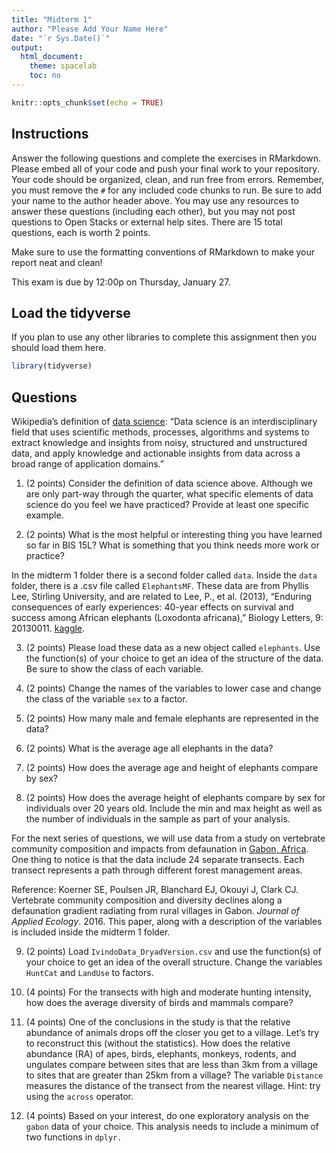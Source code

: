 ```yaml
---
title: "Midterm 1"
author: "Please Add Your Name Here"
date: "`r Sys.Date()`"
output:
  html_document:
    theme: spacelab
    toc: no
---
```


```r
knitr::opts_chunk$set(echo = TRUE)
```

## Instructions
Answer the following questions and complete the exercises in RMarkdown. Please embed all of your code and push your final work to your repository. Your code should be organized, clean, and run free from errors. Remember, you must remove the `#` for any included code chunks to run. Be sure to add your name to the author header above. You may use any resources to answer these questions (including each other), but you may not post questions to Open Stacks or external help sites. There are 15 total questions, each is worth 2 points.  

Make sure to use the formatting conventions of RMarkdown to make your report neat and clean!  

This exam is due by 12:00p on Thursday, January 27.  

## Load the tidyverse
If you plan to use any other libraries to complete this assignment then you should load them here.
```r
library(tidyverse)
```

## Questions  
Wikipedia's definition of [data science](https://en.wikipedia.org/wiki/Data_science): "Data science is an interdisciplinary field that uses scientific methods, processes, algorithms and systems to extract knowledge and insights from noisy, structured and unstructured data, and apply knowledge and actionable insights from data across a broad range of application domains."  

1. (2 points) Consider the definition of data science above. Although we are only part-way through the quarter, what specific elements of data science do you feel we have practiced? Provide at least one specific example.  

2. (2 points) What is the most helpful or interesting thing you have learned so far in BIS 15L? What is something that you think needs more work or practice?  

In the midterm 1 folder there is a second folder called `data`. Inside the `data` folder, there is a .csv file called `ElephantsMF`. These data are from Phyllis Lee, Stirling University, and are related to Lee, P., et al. (2013), "Enduring consequences of early experiences: 40-year effects on survival and success among African elephants (Loxodonta africana)," Biology Letters, 9: 20130011. [kaggle](https://www.kaggle.com/mostafaelseidy/elephantsmf).  

3. (2 points) Please load these data as a new object called `elephants`. Use the function(s) of your choice to get an idea of the structure of the data. Be sure to show the class of each variable.

4. (2 points) Change the names of the variables to lower case and change the class of the variable `sex` to a factor.

5. (2 points) How many male and female elephants are represented in the data?

6. (2 points) What is the average age all elephants in the data?

7. (2 points) How does the average age and height of elephants compare by sex?

8. (2 points) How does the average height of elephants compare by sex for individuals over 20 years old. Include the min and max height as well as the number of individuals in the sample as part of your analysis.  

For the next series of questions, we will use data from a study on vertebrate community composition and impacts from defaunation in [Gabon, Africa](https://en.wikipedia.org/wiki/Gabon). One thing to notice is that the data include 24 separate transects. Each transect represents a path through different forest management areas.  

Reference: Koerner SE, Poulsen JR, Blanchard EJ, Okouyi J, Clark CJ. Vertebrate community composition and diversity declines along a defaunation gradient radiating from rural villages in Gabon. _Journal of Applied Ecology_. 2016. This paper, along with a description of the variables is included inside the midterm 1 folder.  

9. (2 points) Load `IvindoData_DryadVersion.csv` and use the function(s) of your choice to get an idea of the overall structure. Change the variables `HuntCat` and `LandUse` to factors.

10. (4 points) For the transects with high and moderate hunting intensity, how does the average diversity of birds and mammals compare?

11. (4 points) One of the conclusions in the study is that the relative abundance of animals drops off the closer you get to a village. Let's try to reconstruct this (without the statistics). How does the relative abundance (RA) of apes, birds, elephants, monkeys, rodents, and ungulates compare between sites that are less than 3km from a village to sites that are greater than 25km from a village? The variable `Distance` measures the distance of the transect from the nearest village. Hint: try using the `across` operator.  

12. (4 points) Based on your interest, do one exploratory analysis on the `gabon` data of your choice. This analysis needs to include a minimum of two functions in `dplyr.`